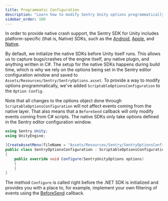 ```yaml
---
title: Programmatic Configuration
description: "Learn how to modify Sentry Unity options programmatically."
sidebar_order: 100
---
```


In order to provide native crash support, the Sentry SDK for Unity includes platform-specific (that is, Native) SDKs, such as the [Android](/platforms/android/), [Apple](/platforms/apple/guides/ios/), and [Native](/platforms/native/). 

By default, we initialize the native SDKs before Unity itself runs. This allows us to capture bugs/crashes of the engine itself, any native plugin, and anything written in C#. The setup for the native SDKs happens during build time, which is why we rely on the options being set in the Sentry editor configuration window and saved to `Assets/Resources/Sentry/SentryOptions.asset`. To provide a way to modify options programmatically, we've added `ScriptableOptionsConfiguration` to the `Option Config`.

Note that all changes to the options object done through `ScriptableOptionsConfiguration` will not affect events coming from the native layer. That also means that a `BeforeSend` callback will only modify events coming from C# scripts. The native SDKs only take options defined in the Sentry editor configuration window.

```csharp
using Sentry.Unity;
using UnityEngine;

[CreateAssetMenu(fileName = "Assets/Resources/Sentry/SentryOptionsConfiguration", menuName = "Sentry/SentryOptionsConfiguration", order = 999)]
public class SentryOptionsConfiguration : ScriptableOptionsConfiguration
{
    public override void Configure(SentryUnityOptions options)
    {
    }
}
```

The method `Configure` is called right before the .NET SDK is initialized and provides you with a place to, for example, implement your own filtering of events using the [BeforeSend](/platforms/unity/configuration/filtering/#using-platformidentifier-namebefore-send-) callback.
